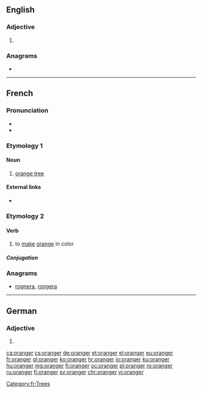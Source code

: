 ==English==

===Adjective===
{{head|en|adjective comparative form}}

# {{en-comparative of|orange}}

===Anagrams===
* {{l|en|groaner}}

----

==French==

===Pronunciation===
* {{IPA|/ɔ.ʁɑ̃.ʒe/|lang=fr}}
* {{audio|Fr-oranger.ogg|Audio|lang=fr}}

===Etymology 1===
{{suffix|orange|ier|lang=fr}}

====Noun====
{{fr-noun|m}}

# [[orange tree]]

====External links====
* {{R:TLFi}}

===Etymology 2===
{{suffix|orange|er|lang=fr}}

====Verb====
{{fr-verb}}

# to [[make]] [[orange]] in color

=====Conjugation=====
{{fr-conj-auto}}

===Anagrams===
* [[rognera#French|rognera]], [[rongera#French|rongera]]

[[Category:fr:Trees]]

----

==German==

===Adjective===
{{head|de|adjective form}}

# {{comparative of|orange|lang=de}}

[[ca:oranger]]
[[cs:oranger]]
[[de:oranger]]
[[et:oranger]]
[[el:oranger]]
[[eu:oranger]]
[[fr:oranger]]
[[gl:oranger]]
[[ko:oranger]]
[[hr:oranger]]
[[io:oranger]]
[[ku:oranger]]
[[hu:oranger]]
[[mg:oranger]]
[[fj:oranger]]
[[oc:oranger]]
[[pl:oranger]]
[[ro:oranger]]
[[ru:oranger]]
[[fi:oranger]]
[[sv:oranger]]
[[chr:oranger]]
[[vi:oranger]]